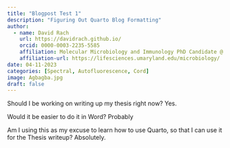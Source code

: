 ```yaml
---
title: "Blogpost Test 1"
description: "Figuring Out Quarto Blog Formatting"
author:
  - name: David Rach
    url: https://davidrach.github.io/
    orcid: 0000-0003-2235-5585
    affiliation: Molecular Microbiology and Immunology PhD Candidate @ University      of Maryland, School of Medicine 
    affiliation-url: https://lifesciences.umaryland.edu/microbiology/ 
date: 04-11-2023
categories: [Spectral, Autofluorescence, Cord]
image: Agbagba.jpg
draft: false
---
```


Should I be working on writing up my thesis right now? Yes.

Would it be easier to do it in Word? Probably

Am I using this as my excuse to learn how to use Quarto, so that I can use it for the Thesis writeup? Absolutely.
